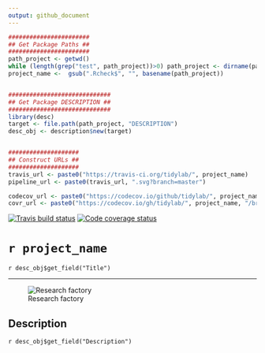 ```yaml
---
output: github_document
---
```


```r
#######################
## Get Package Paths ##
#######################
path_project <- getwd()
while (length(grep("test", path_project))>0) path_project <- dirname(path_project)
project_name <-  gsub(".Rcheck$", "", basename(path_project))


############################# 
## Get Package DESCRIPTION ##
#############################
library(desc)
target <- file.path(path_project, "DESCRIPTION")
desc_obj <- description$new(target)


####################
## Construct URLs ##
####################
travis_url <- paste0("https://travis-ci.org/tidylab/", project_name)
pipeline_url <- paste0(travis_url, ".svg?branch=master")

codecov_url <- paste0("https://codecov.io/github/tidylab/", project_name, "?branch=master")
covr_url <- paste0("https://codecov.io/gh/tidylab/", project_name, "/branch/master/graph/badge.svg")
```

[![Travis build status](`r pipeline_url`)](`r travis_url`)
[![Code coverage status](`r covr_url`)](`r codecov_url`)

<!-- Package Title -->

# ``r project_name``

`r desc_obj$get_field("Title")`

---

![Research factory](https://i.imgur.com/RLEQkhe.png)

<!-- Package Description -->

## Description

`r desc_obj$get_field("Description")`
